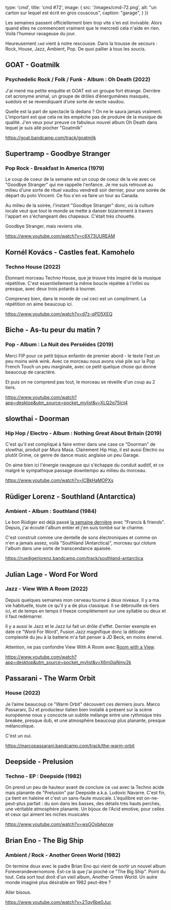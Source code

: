 
  type: 'cmd',
  title: 'cmd #72',
  image: {
    src: '/images/cmd-72.png',
    alt: "un carton sur lequel est écrit en gros couscous",
    caption: "garage",
  }
})

Les semaines passent officiellement bien trop vite s'en est invivable. Alors
quand elles ne commencent vraiment que le mercredi cela n'aide en rien. Voilà
l'humeur ravageuse du jour.

Heureusement `cmd` vient à notre rescousse. Dans la trousse de secours : Rock,
House, Jazz, Ambient, Pop. De quoi pallier à tous les soucis.





## GOAT - Goatmilk

### Psychedelic Rock / Folk / Funk - Album : Oh Death (2022)

J'ai mené ma petite enquête et GOAT est un groupe fort étrange. Derrière cet
acronyme animal, un groupe de drôles d’énergumènes masqués, suédois et se
revendiquant d’une sorte de secte vaudou.

Quelle est la part de spectacle là dedans ? On ne le saura jamais vraiment.
L'important est que cela ne les empêche pas de produire de la musique de
qualité. J'en veux pour preuve ce fabuleux nouvel album Oh Death dans lequel je
suis allé piocher "Goatmilk"

https://goat.bandcamp.com/track/goatmilk



## Supertramp - Goodbye Stranger

### Pop Rock - Breakfast In America (1979)

Le coup de coeur de la semaine est un coup de coeur de la vie avec ce "Goodbye
Stranger" qui me rappelle l'enfance. Je me suis retrouvé au milieu d'une sorte
de rituel vaudou vendredi soir dernier, pour une soirée de départ du poto
Vincent. Ce fou s'en va faire un tour au Canada.

Au milieu de la soirée, l'instant "Goodbye Stranger" donc, où la culture locale
veut que tout le monde se mette à danser bizarrement à travers l'appart en
s'échangeant des chapeaux. C'était très chouette.

Goodbye Stranger, mais reviens vite.

https://www.youtube.com/watch?v=c6X73UUREAM




## Kornél Kovács - Castles feat. Kamohelo

### Techno House (2022)

Étonnant morceau Techno House, que je trouve très inspiré de la musique
répétitive. C'est essentiellement la même boucle répétée à l'infini ou presque,
avec deux trois potards à tourner.

Comprenez bien, dans le monde de `cmd` ceci est un compliment. La répétition on
aime beaucoup ici.

https://www.youtube.com/watch?v=d7z-qPD5XEQ



## Biche - As-tu peur du matin ?

### Pop - Album : La Nuit des Perséides (2019)

Merci FIP pour ce petit bijoux enfantin de premier abord - le texte l'est un peu
moins wink wink. Avec ce morceau nous avons visé pile sur la Pop French Touch un
peu marginale, avec ce petit quelque chose qui donne beaucoup de caractère.

Et puis on ne comprend pas tout, le morceau se réveille d'un coup au 2 tiers.

https://www.youtube.com/watch?app=desktop&utm_source=pocket_mylist&v=XLQ2q75lct4



## slowthai - Doorman

### Hip Hop / Electro - Album : Nothing Great About Britain (2019)

C'est qu'il est compliqué à faire entrer dans une case ce "Doorman" de slowthai,
produit par Mura Masa. Clairement Hip Hop, il est aussi Electro ou plutôt Grime,
ce genre de dance music anglaise un peu Garage.

On aime bien ici l'énergie ravageuse qui s'échappe du conduit auditif, et ce
malgré le sympathique passage downtempo au milieu du morceau.

https://www.youtube.com/watch?v=ICBkHaMOPXs



## Rüdiger Lorenz - Southland (Antarctica)

### Ambient - Album : Southland (1984)

Le bon Rüdiger est déjà passé [la semaine
dernière](https://cmd.wuips.com/post/2022-10-28-cmd-71) avec "Francis &
friends". Depuis, j'ai écouté l'album entier et j'en suis tombé sur le charme.

C'est construit comme une dentelle de sons électroniques et comme on n'en a
jamais assez, voilà "Southland (Antarctica)", morceau qui cloture l'album dans
une sorte de transcendance apaisée.

https://ruedigerlorenz.bandcamp.com/track/southland-antarctica



## Julian Lage - Word For Word

### Jazz - View With A Room (2022)

Depuis quelques semaines mon cerveau tourne à deux niveaux. Il y a ma vie
habituelle, toute ce qu'il y a de plus classique. Il se débrouille ok-tiers ici,
et de temps en temps il freeze complètement sur une syllable ou deux et il faut
redémarrer.

Il y a aussi le Jazz et le Jazz lui fait un drôle d'effet. Dernier exemple en
date ce "Word For Word", Fusion Jazz magnifique donc la délicate complexité du
jeu à la batterie m'a fait penser à JD Beck, en moins énervé.

Attention, ne pas confondre View With A Room avec [Room with a
View](https://www.ballet-de-marseille.com/fr/compagnie/spectacles/room-with-a-view-74).

https://www.youtube.com/watch?app=desktop&utm_source=pocket_mylist&v=X6m0iaNmv2k



## Passarani - The Warm Orbit

### House (2022)

Je l’aime beaucoup ce "Warm Orbit" découvert ces derniers jours. Marco
Passarani, DJ et producteur italien bien installé à présent sur la scène
européenne nous y concocte un subtile mélange entre une rythmique très breakée,
presque dub, et une atmosphère beaucoup plus planante, presque mélancolique.

C'est un oui.

https://marcopassarani.bandcamp.com/track/the-warm-orbit



## Deepside - Prelusion

### Techno - EP : Deepside (1982)

On prend un peu de hauteur avant de conclure ce `cmd` avec la Techno acide mais
planante de "Prelusion" par Deepside a.k.a. Ludovic Navarre. C'est fin, ça tient
en haleine et c'est un sans-faute musicale. L'équilibre est on-ne-peut-plus
parfait : du son dans les basses, des détails très hauts perchés, une véritable
atmosphère planante. Un bijoux de l'Acid emotive, pour celles et ceux qui aiment
les niches musicales

https://www.youtube.com/watch?v=wsGOxbAprxw



## Brian Eno - The Big Ship

### Ambient / Rock - Another Green World (1982)

On termine doux avec le padre Brian Eno qui vient de sortir un nouvel album
Foreverandevernomore. Est-ce là que j'ai pioché ce "The Big Ship". Point du
tout. Cela sort tout droit d'un vieil album, Another Green World. Un autre monde
imaginé plus désirable en 1982 peut-être ?

Aller bisous.

https://www.youtube.com/watch?v=2Tqy6be0Juc

